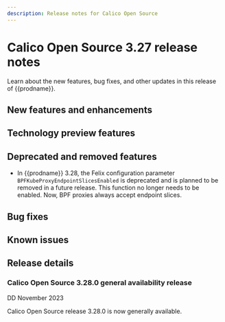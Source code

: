 ```yaml
---
description: Release notes for Calico Open Source
---
```


# Calico Open Source 3.27 release notes

Learn about the new features, bug fixes, and other updates in this release of {{prodname}}.

## New features and enhancements

## Technology preview features

## Deprecated and removed features

* In {{prodname}} 3.28, the Felix configuration parameter `BPFKubeProxyEndpointSlicesEnabled` is deprecated and is planned to be removed in a future release.
  This function no longer needs to be enabled. Now, BPF proxies always accept endpoint slices.

## Bug fixes

<!--
## Security fixes
-->
## Known issues

## Release details

<!--
To update an existing installation of Calico Open Source 3.28, see [the upgrade guides](../operations/upgrading/index.mdx).

### Calico Open Source 3.28.1 bux fix update

DD M YYYY

#### Enhancements

#### Bug fixes

-->

### Calico Open Source 3.28.0 general availability release

DD November 2023

Calico Open Source release 3.28.0 is now generally available.
